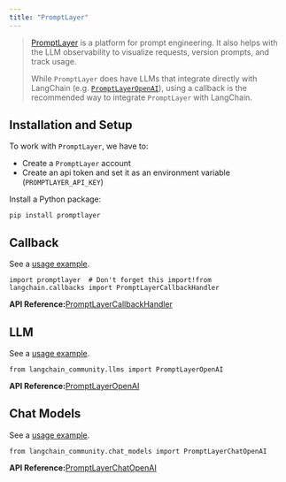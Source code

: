 ```yaml
---
title: "PromptLayer"
---
```


> [PromptLayer](https://docs.promptlayer.com/introduction) is a platform for prompt engineering. It also helps with the LLM observability to visualize requests, version prompts, and track usage.
>
> While `PromptLayer` does have LLMs that integrate directly with LangChain (e.g. [`PromptLayerOpenAI`](https://docs.promptlayer.com/languages/langchain)), using a callback is the recommended way to integrate `PromptLayer` with LangChain.

## Installation and Setup

To work with `PromptLayer`, we have to:

* Create a `PromptLayer` account
* Create an api token and set it as an environment variable (`PROMPTLAYER_API_KEY`)

Install a Python package:

```
pip install promptlayer
```

## Callback

See a [usage example](/src/oss/integrations/callbacks/promptlayer).

```
import promptlayer  # Don't forget this import!from langchain.callbacks import PromptLayerCallbackHandler
```

**API Reference:**[PromptLayerCallbackHandler](https://python.langchain.com/api_reference/community/callbacks/langchain_community.callbacks.promptlayer_callback.PromptLayerCallbackHandler.html)

## LLM

See a [usage example](/src/oss/integrations/llms/promptlayer_openai).

```
from langchain_community.llms import PromptLayerOpenAI
```

**API Reference:**[PromptLayerOpenAI](https://python.langchain.com/api_reference/community/llms/langchain_community.llms.promptlayer_openai.PromptLayerOpenAI.html)

## Chat Models

See a [usage example](/src/oss/integrations/chat/promptlayer_chatopenai).

```
from langchain_community.chat_models import PromptLayerChatOpenAI
```

**API Reference:**[PromptLayerChatOpenAI](https://python.langchain.com/api_reference/community/chat_models/langchain_community.chat_models.promptlayer_openai.PromptLayerChatOpenAI.html)
